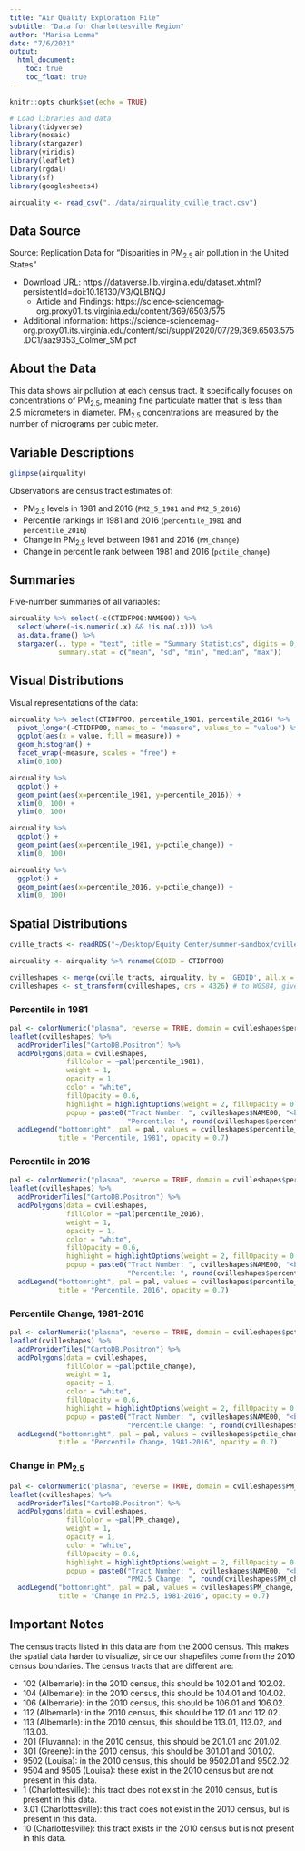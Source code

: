 ```yaml
---
title: "Air Quality Exploration File"
subtitle: "Data for Charlottesville Region"
author: "Marisa Lemma"
date: "7/6/2021"
output: 
  html_document: 
    toc: true
    toc_float: true
---
```


```r
knitr::opts_chunk$set(echo = TRUE)

# Load libraries and data
library(tidyverse)
library(mosaic)
library(stargazer)
library(viridis)
library(leaflet)
library(rgdal)
library(sf)
library(googlesheets4)

airquality <- read_csv("../data/airquality_cville_tract.csv")

```

## Data Source

Source: Replication Data for "Disparities in PM~2.5~ air pollution in the United States"

* Download URL: https://dataverse.lib.virginia.edu/dataset.xhtml?persistentId=doi:10.18130/V3/QLBNQJ
  + Article and Findings: https://science-sciencemag-org.proxy01.its.virginia.edu/content/369/6503/575
* Additional Information: https://science-sciencemag-org.proxy01.its.virginia.edu/content/sci/suppl/2020/07/29/369.6503.575.DC1/aaz9353_Colmer_SM.pdf


## About the Data

This data shows air pollution at each census tract. It specifically focuses on concentrations of PM~2.5~, meaning fine particulate matter that is less than 2.5 micrometers in diameter. PM~2.5~ concentrations are measured by the number of micrograms per cubic meter.


## Variable Descriptions
```r
glimpse(airquality)
```

Observations are census tract estimates of:

* PM~2.5~ levels in 1981 and 2016 (`PM2_5_1981` and `PM2_5_2016`)
* Percentile rankings in 1981 and 2016 (`percentile_1981` and `percentile_2016`)
* Change in PM~2.5~ level between 1981 and 2016 (`PM_change`)
* Change in percentile rank between 1981 and 2016 (`pctile_change`)

## Summaries

Five-number summaries of all variables:
```r
airquality %>% select(-c(CTIDFP00:NAME00)) %>% 
  select(where(~is.numeric(.x) && !is.na(.x))) %>% 
  as.data.frame() %>% 
  stargazer(., type = "text", title = "Summary Statistics", digits = 0,
            summary.stat = c("mean", "sd", "min", "median", "max"))
```

## Visual Distributions

Visual representations of the data:

```r
airquality %>% select(CTIDFP00, percentile_1981, percentile_2016) %>% 
  pivot_longer(-CTIDFP00, names_to = "measure", values_to = "value") %>% 
  ggplot(aes(x = value, fill = measure)) + 
  geom_histogram() + 
  facet_wrap(~measure, scales = "free") +
  xlim(0,100)
```

```r
airquality %>% 
  ggplot() +
  geom_point(aes(x=percentile_1981, y=percentile_2016)) +
  xlim(0, 100) +
  ylim(0, 100)
```

```r
airquality %>% 
  ggplot() +
  geom_point(aes(x=percentile_1981, y=pctile_change)) +
  xlim(0, 100) 
```

```r
airquality %>% 
  ggplot() +
  geom_point(aes(x=percentile_2016, y=pctile_change)) +
  xlim(0, 100) 
```


## Spatial Distributions

```r
cville_tracts <- readRDS("~/Desktop/Equity Center/summer-sandbox/cville_region_collection/data/cville_tracts.RDS")

airquality <- airquality %>% rename(GEOID = CTIDFP00)

cvilleshapes <- merge(cville_tracts, airquality, by = 'GEOID', all.x = T)
cvilleshapes <- st_transform(cvilleshapes, crs = 4326) # to WGS84, given error
```

### Percentile in 1981
```r
pal <- colorNumeric("plasma", reverse = TRUE, domain = cvilleshapes$percentile_1981)
leaflet(cvilleshapes) %>%
  addProviderTiles("CartoDB.Positron") %>%
  addPolygons(data = cvilleshapes,
              fillColor = ~pal(percentile_1981),
              weight = 1,
              opacity = 1,
              color = "white",
              fillOpacity = 0.6,
              highlight = highlightOptions(weight = 2, fillOpacity = 0.8, bringToFront = T),
              popup = paste0("Tract Number: ", cvilleshapes$NAME00, "<br>",
                             "Percentile: ", round(cvilleshapes$percentile_1981, 2))) %>%
  addLegend("bottomright", pal = pal, values = cvilleshapes$percentile_1981,
            title = "Percentile, 1981", opacity = 0.7)
```

### Percentile in 2016
```r
pal <- colorNumeric("plasma", reverse = TRUE, domain = cvilleshapes$percentile_2016)
leaflet(cvilleshapes) %>%
  addProviderTiles("CartoDB.Positron") %>%
  addPolygons(data = cvilleshapes,
              fillColor = ~pal(percentile_2016),
              weight = 1,
              opacity = 1,
              color = "white",
              fillOpacity = 0.6,
              highlight = highlightOptions(weight = 2, fillOpacity = 0.8, bringToFront = T),
              popup = paste0("Tract Number: ", cvilleshapes$NAME00, "<br>",
                             "Percentile: ", round(cvilleshapes$percentile_2016, 2))) %>%
  addLegend("bottomright", pal = pal, values = cvilleshapes$percentile_2016,
            title = "Percentile, 2016", opacity = 0.7)
```


### Percentile Change, 1981-2016
```r
pal <- colorNumeric("plasma", reverse = TRUE, domain = cvilleshapes$pctile_change)
leaflet(cvilleshapes) %>%
  addProviderTiles("CartoDB.Positron") %>%
  addPolygons(data = cvilleshapes,
              fillColor = ~pal(pctile_change),
              weight = 1,
              opacity = 1,
              color = "white",
              fillOpacity = 0.6,
              highlight = highlightOptions(weight = 2, fillOpacity = 0.8, bringToFront = T),
              popup = paste0("Tract Number: ", cvilleshapes$NAME00, "<br>",
                             "Percentile Change: ", round(cvilleshapes$pctile_change, 2))) %>%
  addLegend("bottomright", pal = pal, values = cvilleshapes$pctile_change,
            title = "Percentile Change, 1981-2016", opacity = 0.7)
```


### Change in PM~2.5~
```r
pal <- colorNumeric("plasma", reverse = TRUE, domain = cvilleshapes$PM_change)
leaflet(cvilleshapes) %>%
  addProviderTiles("CartoDB.Positron") %>%
  addPolygons(data = cvilleshapes,
              fillColor = ~pal(PM_change),
              weight = 1,
              opacity = 1,
              color = "white",
              fillOpacity = 0.6,
              highlight = highlightOptions(weight = 2, fillOpacity = 0.8, bringToFront = T),
              popup = paste0("Tract Number: ", cvilleshapes$NAME00, "<br>",
                             "PM2.5 Change: ", round(cvilleshapes$PM_change, 2))) %>%
  addLegend("bottomright", pal = pal, values = cvilleshapes$PM_change,
            title = "Change in PM2.5, 1981-2016", opacity = 0.7)
```


## Important Notes

The census tracts listed in this data are from the 2000 census. This makes the spatial data harder to visualize, since our shapefiles come from the 2010 census boundaries. The census tracts that are different are:

* 102 (Albemarle): in the 2010 census, this should be 102.01 and 102.02.
* 104 (Albemarle): in the 2010 census, this should be 104.01 and 104.02. 
* 106 (Albemarle): in the 2010 census, this should be 106.01 and 106.02.
* 112 (Albemarle): in the 2010 census, this should be 112.01 and 112.02.
* 113 (Albemarle): in the 2010 census, this should be 113.01, 113.02, and 113.03.
* 201 (Fluvanna): in the 2010 census, this should be 201.01 and 201.02.
* 301 (Greene): in the 2010 census, this should be 301.01 and 301.02.
* 9502 (Louisa): in the 2010 census, this should be 9502.01 and 9502.02.
* 9504 and 9505 (Louisa): these exist in the 2010 census but are not present in this data.
* 1 (Charlottesville): this tract does not exist in the 2010 census, but is present in this data.
* 3.01 (Charlottesville): this tract does not exist in the 2010 census, but is present in this data.
* 10 (Charlottesville): this tract exists in the 2010 census but is not present in this data.